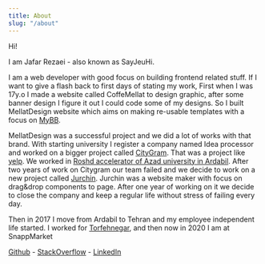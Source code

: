 ```yaml
---
title: About
slug: "/about"
---
```


Hi!

I am Jafar Rezaei - also known as SayJeuHi.

I am a web developer with good focus on building frontend related stuff. If I want to give a flash back to first days of stating my work, First when I was 17y.o I made a website called CoffeMellat to design graphic, after some banner design I figure it out I could code some of my designs.
So I built MellatDesign website which aims on making re-usable templates with a focus on <a href="https://mybb.com/" target="_blank">MyBB</a>.

MellatDesign was a successful project and we did a lot of works with that brand. With starting university I register a company named Idea processor and worked on a bigger project called <a href="http://citygram.ir" target="_blank">CityGram</a>. That was a project like <a href="https://yelp.com" target="_blank">yelp</a>. We worked in <a href="http://www.iauardabil.ac.ir/index.aspx" target="_blank">Roshd accelerator of Azad university in Ardabil</a>. After two years of work on Citygram our team failed and we
decide to work on a new project called <a href="http://jurchin.com" target="_blank">Jurchin</a>. Jurchin was a website maker with focus on drag&drop components to page. After one year of working on it we decide to close the company and keep a regular life without stress of failing every day.

Then in 2017 I move from Ardabil to Tehran and my employee independent life started. I worked for <a href="https://torfehnegar.com/" target="_blank">Torfehnegar</a>, and then now in 2020 I am at SnappMarket

<a href="https://github.com/sayjeyhi" target="_blank">Github</a> - <a href="https://stackoverflow.com/users/4718253/sayjeyhi" target="_blank">StackOverflow</a> - <a href="https://www.linkedin.com/in/jafar-rezaei/" target="_blank">LinkedIn</a>

